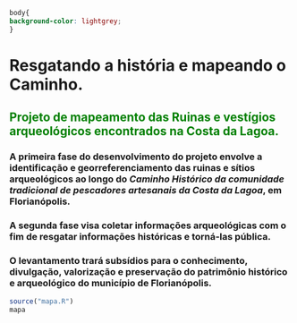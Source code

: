 ```css
body{
background-color: lightgrey;
}
```
# <b>Resgatando a história e mapeando o Caminho.</b>

## <font color="green">Projeto de mapeamento das Ruinas e vestígios arqueológicos encontrados na Costa da Lagoa.</font>

### **A primeira fase** do desenvolvimento do projeto envolve a identificação e georreferenciamento das ruinas e sítios arqueológicos ao longo do _Caminho Histórico da comunidade tradicional de pescadores artesanais da Costa da Lagoa_, em Florianópolis.

### **A segunda fase** visa coletar informações arqueológicas com o fim de resgatar informações históricas e torná-las pública.

### O levantamento trará subsídios para o conhecimento, divulgação, valorização e preservação do patrimônio histórico e arqueológico do município de Florianópolis.

```r
source("mapa.R")
mapa
```
